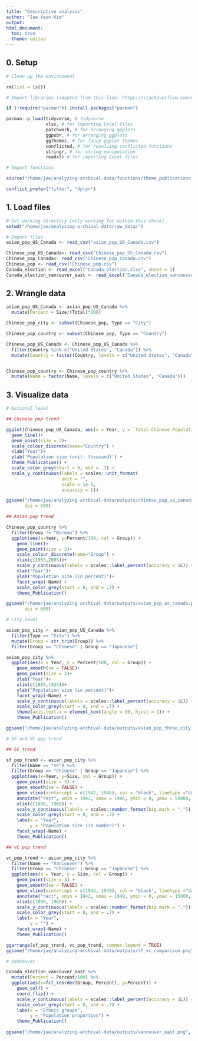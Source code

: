```yaml
---
title: "Descriptive analysis"
author: "Jae Yeon Kim"
output:
html_document: 
  toc: true
  theme: united
---
```


## 0. Setup 

```r

# Clean up the environment

rm(list = ls())

# Import libraries (adapted from this link: https://stackoverflow.com/questions/4090169/elegant-way-to-check-for-missing-packages-and-install-them)

if (!require("pacman")) install.packages("pacman")

pacman::p_load(tidyverse, # tidyverse
               xlsx, # for importing Excel files 
               patchwork, # for arranging ggplots 
               ggpubr, # for arranging ggplots 
               ggthemes, # for fancy ggplot themes
               conflicted, # for resolving conflicted functions
               stringr, # for string manipulation 
               readxl) # for importing Excel files 

# Import functions 

source("/home/jae/analyzing-archival-data/functions/theme_publications.r")

conflict_prefer("filter", "dplyr")
```

## 1. Load files 

```r

# Set working directory (only working for within this chunk)
setwd("/home/jae/analyzing-archival-data/raw_data/")

# Import files 
asian_pop_US_Canada <- read_csv("asian_pop_US_Canada.csv")

Chinese_pop_US_Canada<- read_csv("Chinese_pop_US_Canada.csv")
Chinese_pop_Canada<- read_csv("Chinese_pop_Canada.csv")
Chinese_pop <- read_csv("Chinese_pop.csv")
Canada_election <- read_excel("Canada_election.xlsx", sheet = 1)
Canada_election_vancouver_east <- read_excel("Canada_election_vancouver_east.xlsx", sheet = 1)

```

## 2. Wrangle data

```r

asian_pop_US_Canada <- asian_pop_US_Canada %>%
  mutate(Percent = Size/(Total)*100)

Chinese_pop_city <- subset(Chinese_pop, Type == "City")

Chinese_pop_country <- subset(Chinese_pop, Type == "Country")

Chinese_pop_US_Canada <- Chinese_pop_US_Canada %>%
  filter(Country %in% c("United States", "Canada")) %>%
  mutate(Country = factor(Country, levels = c("United States", "Canada")))


Chinese_pop_country <- Chinese_pop_country %>%
  mutate(Name = factor(Name, levels = c("United States", "Canada")))

```

## 3. Visualize data 

```r

# National level

## Chinese pop trend

ggplot(Chinese_pop_US_Canada, aes(x = Year, y = `Total Chinese Population`, col=Country)) +
  geom_line()+
  geom_point(size = 3)+
  scale_colour_discrete(name="Country") +
  xlab("Year")+
  ylab('Population size (unit: thousand)') +
  theme_Publication() +
  scale_color_grey(start = 0, end = .7) +
  scale_y_continuous(labels = scales::unit_format(
                     unit = "", 
                     scale = 1e-3,
                     accuracy = 1))

ggsave("/home/jae/analyzing-archival-data/outputs/chinese_pop_us_canada.png", 
       dpi = 600)

```

```r

## Asian pop trend

Chinese_pop_country %>%
  filter(Group != "Korean") %>%
  ggplot(aes(x=Year, y=Percent/100, col = Group)) +
    geom_line()+
    geom_point(size = 3)+
    scale_colour_discrete(name="Group") +
    xlim(c(1955,2005))+
    scale_y_continuous(labels = scales::label_percent(accuracy = 1L)) +
    xlab("Year")+
    ylab("Population size (in percent)")+
    facet_wrap(~Name) +
    scale_color_grey(start = 0, end = .7) +
    theme_Publication()

ggsave("/home/jae/analyzing-archival-data/outputs/asian_pop_us_canada.png", 
       dpi = 600)

```

```r

# City level

asian_pop_city <- asian_pop_US_Canada %>% 
  filter(Type == "City") %>%
  mutate(Group = str_trim(Group)) %>%
  filter(Group == "Chinese" | Group == "Japanese") 

asian_pop_city %>%
  ggplot(aes(x = Year, y = Percent/100, col = Group)) +
    geom_smooth(se = FALSE)+
    geom_point(size = 3)+
    xlab("Year")+
    xlim(c(1885,1935))+
    ylab("Population size (in percent)")+
    facet_wrap(~Name) +
    scale_y_continuous(labels = scales::label_percent(accuracy = 1L)) +
    scale_color_grey(start = 0, end = .7) +
    theme(axis.text.x = element_text(angle = 90, hjust = 1)) +
    theme_Publication()

ggsave("/home/jae/analyzing-archival-data/outputs/asian_pop_three_city.png", dpi = 600)

# SF and VC pop trend 

## SF trend 

sf_pop_trend <- asian_pop_city %>%
  filter(Name == "SF") %>%
  filter(Group == "Chinese" | Group == "Japanese") %>%
  ggplot(aes(x=Year, y=Size, col = Group)) +
    geom_point(size = 3) +
    geom_smooth(se = FALSE) +
    geom_vline(xintercept = c(1942, 1946), col = "black", linetype ="dashed") +
    annotate("rect", xmin = 1942, xmax = 1946, ymin = 0, ymax = 50000, alpha = .2) +
    xlim(c(1890, 1960)) +
    scale_y_continuous(labels = scales::number_format(big.mark = ",")) +
    scale_color_grey(start = 0, end = .7) +
    labs(x = "Year", 
         y = "Population size (in number)") +
    facet_wrap(~Name) +
    theme_Publication()

## VC pop trend

vc_pop_trend <- asian_pop_city %>%
  filter(Name == "Vancouver") %>%
  filter(Group == "Chinese" | Group == "Japanese") %>%
  ggplot(aes(x = Year, y = Size, col = Group)) +
    geom_point(size = 3) +
    geom_smooth(se = FALSE) +
    geom_vline(xintercept = c(1942, 1949), col = "black", linetype ="dashed") +
    annotate("rect", xmin = 1942, xmax = 1949, ymin = 0, ymax = 15000, alpha = .2) +
    xlim(c(1890, 1960)) +
    scale_y_continuous(labels = scales::number_format(big.mark = ",")) +
    scale_color_grey(start = 0, end = .7) +
    labs(x = "Year", 
         y = "") +
    facet_wrap(~Name) +
    theme_Publication()

ggarrange(sf_pop_trend, vc_pop_trend, common.legend = TRUE)
ggsave("/home/jae/analyzing-archival-data/outputs/sf_vc_comparison.png", dpi = 600)

# Vancouver 

Canada_election_vancouver_east %>%
  mutate(Percent = Percent/100) %>%
  ggplot(aes(x=fct_reorder(Group, Percent), y=Percent)) + 
    geom_col() +
    coord_flip() +
    scale_y_continuous(labels = scales::label_percent(accuracy = 1L)) +
    scale_color_grey(start = 0, end = .7) +
    labs(x = "Ethnic groups",
         y = "Population proportion") +
    theme_Publication()
  
ggsave("/home/jae/analyzing-archival-data/outputs/vancouver_east.png", dpi = 600)
```